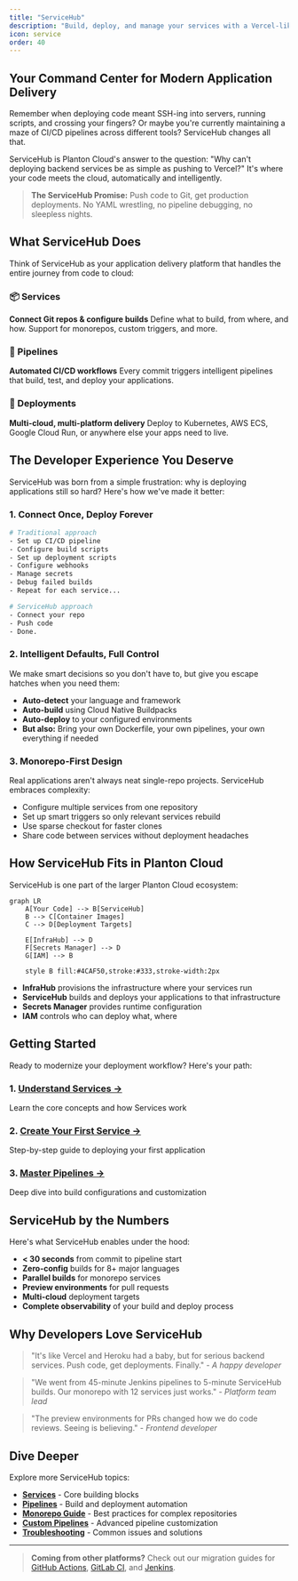 ```yaml
---
title: "ServiceHub"
description: "Build, deploy, and manage your services with a Vercel-like experience for backend applications"
icon: service
order: 40
---
```


## Your Command Center for Modern Application Delivery

Remember when deploying code meant SSH-ing into servers, running scripts, and crossing your fingers? Or maybe you're currently maintaining a maze of CI/CD pipelines across different tools? ServiceHub changes all that.

ServiceHub is Planton Cloud's answer to the question: "Why can't deploying backend services be as simple as pushing to Vercel?" It's where your code meets the cloud, automatically and intelligently.

> **The ServiceHub Promise:** Push code to Git, get production deployments. No YAML wrestling, no pipeline debugging, no sleepless nights.

## What ServiceHub Does

Think of ServiceHub as your application delivery platform that handles the entire journey from code to cloud:

### 📦 Services
**Connect Git repos & configure builds**
Define what to build, from where, and how. Support for monorepos, custom triggers, and more.

### 🔄 Pipelines
**Automated CI/CD workflows**
Every commit triggers intelligent pipelines that build, test, and deploy your applications.

### 🚀 Deployments
**Multi-cloud, multi-platform delivery**
Deploy to Kubernetes, AWS ECS, Google Cloud Run, or anywhere else your apps need to live.

## The Developer Experience You Deserve

ServiceHub was born from a simple frustration: why is deploying applications still so hard? Here's how we've made it better:

### 1. **Connect Once, Deploy Forever**
```bash
# Traditional approach
- Set up CI/CD pipeline
- Configure build scripts
- Set up deployment scripts
- Configure webhooks
- Manage secrets
- Debug failed builds
- Repeat for each service...

# ServiceHub approach
- Connect your repo
- Push code
- Done.
```

### 2. **Intelligent Defaults, Full Control**

We make smart decisions so you don't have to, but give you escape hatches when you need them:

- **Auto-detect** your language and framework
- **Auto-build** using Cloud Native Buildpacks
- **Auto-deploy** to your configured environments
- **But also:** Bring your own Dockerfile, your own pipelines, your own everything if needed

### 3. **Monorepo-First Design**

Real applications aren't always neat single-repo projects. ServiceHub embraces complexity:

- Configure multiple services from one repository
- Set up smart triggers so only relevant services rebuild
- Use sparse checkout for faster clones
- Share code between services without deployment headaches

## How ServiceHub Fits in Planton Cloud

ServiceHub is one part of the larger Planton Cloud ecosystem:

```mermaid
graph LR
    A[Your Code] --> B[ServiceHub]
    B --> C[Container Images]
    C --> D[Deployment Targets]

    E[InfraHub] --> D
    F[Secrets Manager] --> D
    G[IAM] --> B

    style B fill:#4CAF50,stroke:#333,stroke-width:2px
```

- **InfraHub** provisions the infrastructure where your services run
- **ServiceHub** builds and deploys your applications to that infrastructure
- **Secrets Manager** provides runtime configuration
- **IAM** controls who can deploy what, where

## Getting Started

Ready to modernize your deployment workflow? Here's your path:

### 1. [Understand Services →](/docs/service-hub/what-is-a-service)
Learn the core concepts and how Services work

### 2. [Create Your First Service →](/docs/service-hub/getting-started)
Step-by-step guide to deploying your first application

### 3. [Master Pipelines →](/docs/service-hub/pipelines)
Deep dive into build configurations and customization

## ServiceHub by the Numbers

Here's what ServiceHub enables under the hood:

- **< 30 seconds** from commit to pipeline start
- **Zero-config** builds for 8+ major languages
- **Parallel builds** for monorepo services
- **Preview environments** for pull requests
- **Multi-cloud** deployment targets
- **Complete observability** of your build and deploy process

## Why Developers Love ServiceHub

> "It's like Vercel and Heroku had a baby, but for serious backend services. Push code, get deployments. Finally." - *A happy developer*

> "We went from 45-minute Jenkins pipelines to 5-minute ServiceHub builds. Our monorepo with 12 services just works." - *Platform team lead*

> "The preview environments for PRs changed how we do code reviews. Seeing is believing." - *Frontend developer*

## Dive Deeper

Explore more ServiceHub topics:

- **[Services](/docs/service-hub/what-is-a-service)** - Core building blocks
- **[Pipelines](/docs/service-hub/pipelines)** - Build and deployment automation
- **[Monorepo Guide](/docs/service-hub/monorepo-guide)** - Best practices for complex repositories
- **[Custom Pipelines](/docs/service-hub/custom-pipelines)** - Advanced pipeline customization
- **[Troubleshooting](/docs/service-hub/troubleshooting)** - Common issues and solutions

---

> **Coming from other platforms?** Check out our migration guides for [GitHub Actions](/docs/service-hub/migrate/github-actions), [GitLab CI](/docs/service-hub/migrate/gitlab-ci), and [Jenkins](/docs/service-hub/migrate/jenkins).

